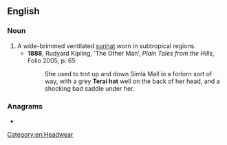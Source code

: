 ==English==

===Noun===
{{en-noun}}

# A wide-brimmed ventilated [[sunhat]] worn in subtropical regions.
#* '''1888''', Rudyard Kipling, ‘The Other Man’, ''Plain Tales from the Hills'', Folio 2005, p. 65
#*: She used to trot up and down Simla Mall in a forlorn sort of way, with a grey '''Terai hat''' well on the back of her head, and a shocking bad saddle under her.

===Anagrams===
* {{anagrams|en|hatteria}}

[[Category:en:Headwear]]